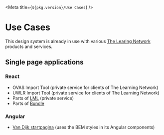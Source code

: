 
<Meta title={`${pkg.version}/Use Cases`} />

# Use Cases

This design system is already in use with various <a href="https://www.thelearningnetwork.nl/" target="_blank">The Learing Network</a> products and services.

## Single page applications

### React

- OVAS Import Tool (private service for clients of The Learning Network)
- UWLR Import Tool (private service for clients of The Learning Network)
- Parts of <a href="https://lml.vandijk.nl/" target="_blank">LML</a> (private service)
- Parts of <a href="https://bundle.thelearningnetwork.nl/" target="_blank">Bundle</a>

### Angular

- <a href="https://www.vandijk.nl/start/home" target="_blank">Van Dijk startpagina</a> (uses the BEM styles in its Angular components)

